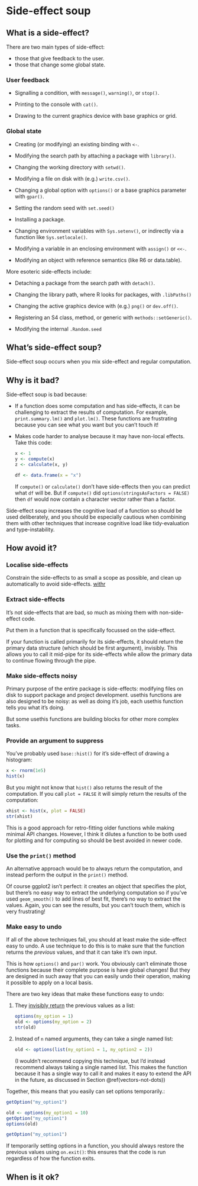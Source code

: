 # Side-effect soup

## What is a side-effect?

There are two main types of side-effect:

* those that give feedback to the user.
* those that change some global state.

### User feedback

* Signalling a condition, with `message()`, `warning()`, or `stop()`.

* Printing to the console with `cat()`.

* Drawing to the current graphics device with base graphics or grid.

### Global state

* Creating (or modifying) an existing binding with `<-`.

* Modifying the search path by attaching a package with `library()`.
  
* Changing the working directory with `setwd()`.

* Modifying a file on disk with (e.g.) `write.csv()`.

* Changing a global option with `options()` or a base graphics parameter with
  `gpar()`.

* Setting the random seed with `set.seed()`

* Installing a package.

* Changing environment variables with `Sys.setenv()`, or indirectly via a 
  function like `Sys.setlocale()`.
  
* Modifying a variable in an enclosing environment with `assign()` or `<<-`.

* Modifying an object with reference semantics (like R6 or data.table).
  
More esoteric side-effects include:

* Detaching a package from the search path with `detach()`. 

* Changing the library path, where R looks for packages, with `.libPaths()`

* Changing the active graphics device with (e.g.) `png()` or `dev.off()`.

* Registering an S4 class, method, or generic with `methods::setGeneric()`.

* Modifying the internal `.Random.seed` 

## What's side-effect soup?

Side-effect soup occurs when you mix side-effect and regular computation. 

## Why is it bad?

Side-effect soup is bad because:

*   If a function does some computation and has side-effects, it can be 
    challenging to extract the results of computation. For example, 
    `print.summary.lm()` and `plot.lm()`. These functions are frustrating
    because you can see what you want but you can't touch it!

*   Makes code harder to analyse because it may have non-local effects.
    Take this code:
    
    ```r
    x <- 1
    y <- compute(x)
    z <- calculate(x, y)
    
    df <- data.frame(x = "x")
    ```
    
    If `compute()` or `calculate()` don't have side-effects then you can
    predict what `df` will be. But if `compute()` did 
    `options(stringsAsFactors = FALSE)` then `df` would now contain a 
    character vector rather than a factor.

Side-effect soup increases the cognitive load of a function so should be used deliberately, and you should be especially cautious when combining them with other techniques that increase cognitive load like tidy-evaluation and type-instability.

## How avoid it?

### Localise side-effects

Constrain the side-effects to as small a scope as possible, and clean up automatically to avoid side-effects. [withr](http://withr.r-lib.org) 

### Extract side-effects

It's not side-effects that are bad, so much as mixing them with non-side-effect code. 

Put them in a function that is specifically focussed on the side-effect.

If your function is called primarily for its side-effects, it should return the primary data structure (which should be first argument), invisibly. This allows you to call it mid-pipe for its side-effects while allow the primary data to continue flowing through the pipe.

### Make side-effects noisy

Primary purpose of the entire package is side-effects: modifying files on disk to support package and project development. usethis functions are also designed to be noisy: as well as doing it's job, each usethis function tells you what it's doing.

But some usethis functions are building blocks for other more complex tasks.

### Provide an argument to suppress

You've probably used `base::hist()` for it's side-effect of drawing a histogram:

```r
x <- rnorm(1e5)
hist(x)
```

But you might not know that `hist()` also returns the result of the computation. If you call `plot = FALSE` it will simply return the results of the computation:

```r
xhist <- hist(x, plot = FALSE)
str(xhist)
```

This is a good approach for retro-fitting older functions while making minimal API changes. However, I think it dilutes a function to be both used for plotting and for computing so should be best avoided in newer code.

### Use the `print()` method

An alternative approach would be to always return the computation, and instead perform the output in the `print()` method. 

Of course ggplot2 isn't perfect: it creates an object that specifies the plot, but there's no easy way to extract the underlying computation so if you've used `geom_smooth()` to add lines of best fit, there's no way to extract the values. Again, you can see the results, but you can't touch them, which is very frustrating!

### Make easy to undo

If all of the above techniques fail, you should at least make the side-effect easy to undo. A use technique to do this is to make sure that the function returns the _previous_ values, and that it can take it's own input.

This is how `options()` and `par()` work. You obviously can't eliminate those functions because their complete purpose is have global changes! But they are designed in such away that you can easily undo their operation, making it possible to apply on a local basis. 

There are two key ideas that make these functions easy to undo:

1.  They [invisibly return](https://adv-r.hadley.nz/functions.html#invisible) 
    the previous values as a list:

    ```r
    options(my_option = 1)
    old <- options(my_option = 2)
    str(old)
    ```

1.  Instead of `n` named arguments, they can take a single named list:

    ```r
    old <- options(list(my_option1 = 1, my_option2 = 2))
    ```
    
    (I wouldn't recommend copying this technique, but I'd instead recommend
    always taking a single named list. This makes the function because it 
    has a single way to call it and makes it easy to extend the API in the 
    future, as discussed in Section \@ref(vectors-not-dots))

Together, this means that you easily can set options temporarily.:

```r
getOption("my_option1")

old <- options(my_option1 = 10)
getOption("my_option1")
options(old)

getOption("my_option1")
```

If temporarily setting options in a function, you should always restore the previous values using `on.exit()`: this ensures that the code is run regardless of how the function exits.

## When is it ok?
